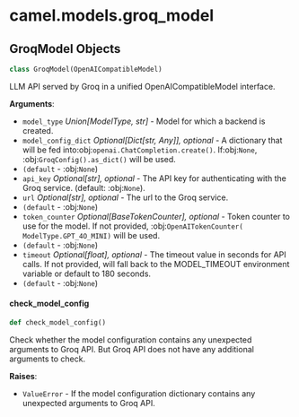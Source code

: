 <a id="camel.models.groq_model"></a>

# camel.models.groq\_model

<a id="camel.models.groq_model.GroqModel"></a>

## GroqModel Objects

```python
class GroqModel(OpenAICompatibleModel)
```

LLM API served by Groq in a unified OpenAICompatibleModel interface.

**Arguments**:

- `model_type` _Union[ModelType, str]_ - Model for which a backend is
  created.
- `model_config_dict` _Optional[Dict[str, Any]], optional_ - A dictionary
  that will be fed into:obj:`openai.ChatCompletion.create()`.
  If:obj:`None`, :obj:`GroqConfig().as_dict()` will be used.
- `(default` - :obj:`None`)
- `api_key` _Optional[str], optional_ - The API key for authenticating
  with the Groq service. (default: :obj:`None`).
- `url` _Optional[str], optional_ - The url to the Groq service.
- `(default` - :obj:`None`)
- `token_counter` _Optional[BaseTokenCounter], optional_ - Token counter to
  use for the model. If not provided, :obj:`OpenAITokenCounter(
  ModelType.GPT_4O_MINI)` will be used.
- `(default` - :obj:`None`)
- `timeout` _Optional[float], optional_ - The timeout value in seconds for
  API calls. If not provided, will fall back to the MODEL_TIMEOUT
  environment variable or default to 180 seconds.
- `(default` - :obj:`None`)

<a id="camel.models.groq_model.GroqModel.check_model_config"></a>

#### check\_model\_config

```python
def check_model_config()
```

Check whether the model configuration contains any unexpected
arguments to Groq API. But Groq API does not have any additional
arguments to check.

**Raises**:

- `ValueError` - If the model configuration dictionary contains any
  unexpected arguments to Groq API.

